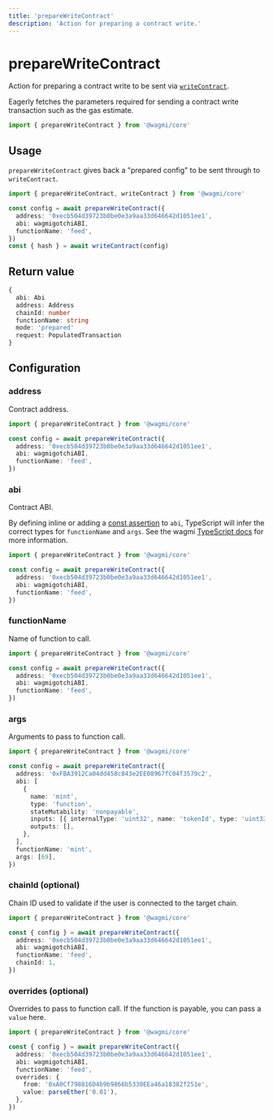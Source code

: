```yaml
---
title: 'prepareWriteContract'
description: 'Action for preparing a contract write.'
---
```



# prepareWriteContract

Action for preparing a contract write to be sent via [`writeContract`](/core/actions/writeContract).

Eagerly fetches the parameters required for sending a contract write transaction such as the gas estimate.

```ts
import { prepareWriteContract } from '@wagmi/core'
```

## Usage

`prepareWriteContract` gives back a "prepared config" to be sent through to `writeContract`.

```ts {4-6}
import { prepareWriteContract, writeContract } from '@wagmi/core'

const config = await prepareWriteContract({
  address: '0xecb504d39723b0be0e3a9aa33d646642d1051ee1',
  abi: wagmigotchiABI,
  functionName: 'feed',
})
const { hash } = await writeContract(config)
```

## Return value

```ts
{
  abi: Abi
  address: Address
  chainId: number
  functionName: string
  mode: 'prepared'
  request: PopulatedTransaction
}
```

## Configuration

### address

Contract address.

```ts {4}
import { prepareWriteContract } from '@wagmi/core'

const config = await prepareWriteContract({
  address: '0xecb504d39723b0be0e3a9aa33d646642d1051ee1',
  abi: wagmigotchiABI,
  functionName: 'feed',
})
```

### abi

Contract ABI.

By defining inline or adding a [const assertion](https://www.typescriptlang.org/docs/handbook/release-notes/typescript-3-4.html#const-assertions) to `abi`, TypeScript will infer the correct types for `functionName` and `args`. See the wagmi [TypeScript docs](/core/typescript) for more information.

```ts {5}
import { prepareWriteContract } from '@wagmi/core'

const config = await prepareWriteContract({
  address: '0xecb504d39723b0be0e3a9aa33d646642d1051ee1',
  abi: wagmigotchiABI,
  functionName: 'feed',
})
```

### functionName

Name of function to call.

```ts {6}
import { prepareWriteContract } from '@wagmi/core'

const config = await prepareWriteContract({
  address: '0xecb504d39723b0be0e3a9aa33d646642d1051ee1',
  abi: wagmigotchiABI,
  functionName: 'feed',
})
```

### args

Arguments to pass to function call.

```ts {15}
import { prepareWriteContract } from '@wagmi/core'

const config = await prepareWriteContract({
  address: '0xFBA3912Ca04dd458c843e2EE08967fC04f3579c2',
  abi: [
    {
      name: 'mint',
      type: 'function',
      stateMutability: 'nonpayable',
      inputs: [{ internalType: 'uint32', name: 'tokenId', type: 'uint32' }],
      outputs: [],
    },
  ],
  functionName: 'mint',
  args: [69],
})
```

### chainId (optional)

Chain ID used to validate if the user is connected to the target chain.

```ts {7}
import { prepareWriteContract } from '@wagmi/core'

const { config } = await prepareWriteContract({
  address: '0xecb504d39723b0be0e3a9aa33d646642d1051ee1',
  abi: wagmigotchiABI,
  functionName: 'feed',
  chainId: 1,
})
```

### overrides (optional)

Overrides to pass to function call. If the function is payable, you can pass a `value` here.

```ts {7-10}
import { prepareWriteContract } from '@wagmi/core'

const { config } = await prepareWriteContract({
  address: '0xecb504d39723b0be0e3a9aa33d646642d1051ee1',
  abi: wagmigotchiABI,
  functionName: 'feed',
  overrides: {
    from: '0xA0Cf798816D4b9b9866b5330EEa46a18382f251e',
    value: parseEther('0.01'),
  },
})
```
